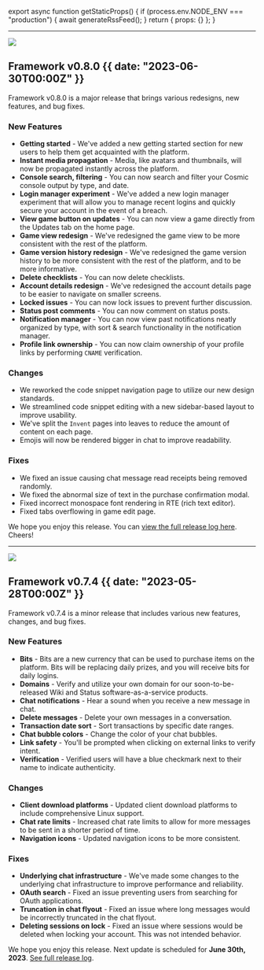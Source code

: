 
export async function getStaticProps() {
  if (process.env.NODE_ENV === "production") {
    await generateRssFeed();
  }
  return { props: {} };
}

---

![](@/images/0.8.0.png)

## Framework v0.8.0 {{  date: "2023-06-30T00:00Z" }}

Framework v0.8.0 is a major release that brings various redesigns, new features, and bug fixes.

### <SparkleIcon /> New Features

- **Getting started** - We've added a new getting started section for new users to help them get acquainted with the platform.
- **Instant media propagation** - Media, like avatars and thumbnails, will now be propagated instantly across the platform.
- **Console search, filtering** - You can now search and filter your Cosmic console output by type, and date.
- **Login manager experiment** - We've added a new login manager experiment that will allow you to manage recent logins and quickly secure your account in the event of a breach.
- **View game button on updates** - You can now view a game directly from the Updates tab on the home page.
- **Game view redesign** - We've redesigned the game view to be more consistent with the rest of the platform.
- **Game version history redesign** - We've redesigned the game version history to be more consistent with the rest of the platform, and to be more informative.
- **Delete checklists** - You can now delete checklists.
- **Account details redesign** - We've redesigned the account details page to be easier to navigate on smaller screens.
- **Locked issues** - You can now lock issues to prevent further discussion.
- **Status post comments** - You can now comment on status posts.
- **Notification manager** - You can now view past notifications neatly organized by type, with sort & search functionality in the notification manager.
- **Profile link ownership** - You can now claim ownership of your profile links by performing `CNAME` verification.

### <HiOutlineCog /> Changes

- We reworked the code snippet navigation page to utilize our new design standards.
- We streamlined code snippet editing with a new sidebar-based layout to improve usability.
- We've split the `Invent` pages into leaves to reduce the amount of content on each page.
- Emojis will now be rendered bigger in chat to improve readability.

### <HiOutlineExclamation /> Fixes

- We fixed an issue causing chat message read receipts being removed randomly.
- We fixed the abnormal size of text in the purchase confirmation modal.
- Fixed incorrect monospace font rendering in RTE (rich text editor).
- Fixed tabs overflowing in game edit page.

We hope you enjoy this release. You can [view the full release log here](https://invent.solarius.me/Soodam.re/framework/-/releases/0.8.0). Cheers!

---

![](@/images/initial.png)

## Framework v0.7.4 {{  date: "2023-05-28T00:00Z" }}

Framework v0.7.4 is a minor release that includes various new features, changes, and bug fixes.

### <SparkleIcon /> New Features

- **Bits** - Bits are a new currency that can be used to purchase items on the platform. Bits will be replacing daily prizes, and you will receive bits for daily logins.
- **Domains** - Verify and utilize your own domain for our soon-to-be-released Wiki and Status software-as-a-service products.
- **Chat notifications** - Hear a sound when you receive a new message in chat.
- **Delete messages** - Delete your own messages in a conversation.
- **Transaction date sort** - Sort transactions by specific date ranges.
- **Chat bubble colors** - Change the color of your chat bubbles.
- **Link safety** - You'll be prompted when clicking on external links to verify intent.
- **Verification** - Verified users will have a blue checkmark next to their name to indicate authenticity.

### <HiOutlineCog /> Changes

- **Client download platforms** - Updated client download platforms to include comprehensive Linux support.
- **Chat rate limits** - Increased chat rate limits to allow for more messages to be sent in a shorter period of time.
- **Navigation icons** - Updated navigation icons to be more consistent.

### <HiOutlineExclamation /> Fixes

- **Underlying chat infrastructure** - We've made some changes to the underlying chat infrastructure to improve performance and reliability.
- **OAuth search** - Fixed an issue preventing users from searching for OAuth applications.
- **Truncation in chat flyout** - Fixed an issue where long messages would be incorrectly truncated in the chat flyout.
- **Deleting sessions on lock** - Fixed an issue where sessions would be deleted when locking your account. This was not intended behavior.

We hope you enjoy this release. Next update is scheduled for **June 30th, 2023**. [See full release log](https://invent.solarius.me/Soodam.re/framework/-/releases/0.7.4).
